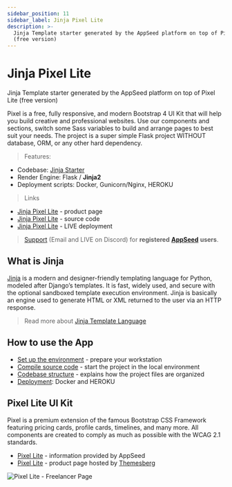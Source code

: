 ```yaml
---
sidebar_position: 11
sidebar_label: Jinja Pixel Lite
description: >-
  Jinja Template starter generated by the AppSeed platform on top of Pixel Lite
  (free version)
---
```


# Jinja Pixel Lite

<SubHeading> Jinja Template starter generated by the AppSeed platform on top of Pixel Lite (free version)</SubHeading>

Pixel is a free, fully responsive, and modern Bootstrap 4 UI Kit that will help you build creative and professional websites. Use our components and sections, switch some Sass variables to build and arrange pages to best suit your needs. The project is a super simple Flask project WITHOUT database, ORM, or any other hard dependency.

> Features:

- Codebase: [Jinja Starter](../../boilerplate-code/boilerplate-jinja.mdx)
- Render Engine: Flask / **Jinja2**
- Deployment scripts: Docker, Gunicorn/Nginx, HEROKU

> Links

- [Jinja Pixel Lite](https://appseed.us/jinja-template/jinja-template-pixel-uikit) - product page
- [Jinja Pixel Lite](https://github.com/app-generator/jinja-pixel-lite) - source code
- [Jinja Pixel Lite](https://jinja-pixel-lite.appseed-srv1.com/) - LIVE deployment

> [Support](https://appseed.us/support) (Email and LIVE on Discord) for **registered** [**AppSeed**](https://appseed.us/) **users**.

## What is Jinja

[Jinja](https://jinja.palletsprojects.com/en/2.11.x/) is a modern and designer-friendly templating language for Python, modeled after Django’s templates. It is fast, widely used, and secure with the optional sandboxed template execution environment. Jinja is basically an engine used to generate HTML or XML returned to the user via an HTTP response.

> Read more about [Jinja Template Language](../../content/what-is/jinja.mdx)

## How to use the App

- [Set up the environment](../../boilerplate-code/boilerplate-jinja.mdx#environment) - prepare your workstation
- [Compile source code](../../boilerplate-code/boilerplate-jinja.mdx#build-the-app) - start the project in the local environment
- [Codebase structure](../../boilerplate-code/boilerplate-jinja.mdx#codebase-structure) - explains how the project files are organized
- [Deployment](../../boilerplate-code/boilerplate-jinja.mdx#deployment): Docker and HEROKU

## Pixel Lite UI Kit

Pixel is a premium extension of the famous Bootstrap CSS Framework featuring pricing cards, profile cards, timelines, and many more. All components are created to comply as much as possible with the WCAG 2.1 standards.

- [Pixel Lite](../../content/bootstrap-template/pixel-lite-template.mdx) - information provided by AppSeed
- [Pixel Lite](https://themesberg.com/product/ui-kit/pixel-free-bootstrap-5-ui-kit) - product page hosted by [Themesberg](../../content/partners/themesberg.mdx)

![Pixel Lite - Freelancer Page](../../../static/assets/pixel-lite-freelancer-page.jpg)

